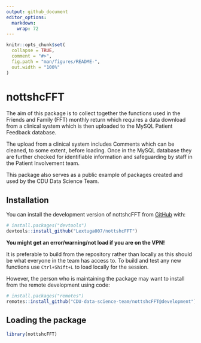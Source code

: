 ```yaml
---
output: github_document
editor_options: 
  markdown: 
    wrap: 72
---
```


<!-- README.md is generated from README.Rmd. Please edit that file -->

```r
knitr::opts_chunk$set(
  collapse = TRUE,
  comment = "#>",
  fig.path = "man/figures/README-",
  out.width = "100%"
)
```

# nottshcFFT

<!-- badges: start -->
<!-- badges: end -->

The aim of this package is to collect together the functions used in the Friends and Family (FFT) monthly return which requires a data download from a clinical system which is then uploaded to the MySQL Patient Feedback database.

The upload from a clinical system includes Comments which can be cleaned, to some extent, before loading. Once in the MySQL database they are further checked for identifiable information and safeguarding by staff in the Patient Involvement team.

This package also serves as a public example of packages created and used by the CDU Data Science Team.

## Installation

You can install the development version of nottshcFFT from [GitHub](https://github.com/) with:

``` r
# install.packages("devtools")
devtools::install_github("Lextuga007/nottshcFFT")
```

**You might get an error/warning/not load if you are on the VPN!**

It is preferable to build from the repository rather than locally as
this should be what everyone in the team has access to. To build and
test any new functions use `Ctrl+Shift+L` to load locally for the
session.

However, the person who is maintaining the package may want to install from
the remote development using code:

``` r
# install.packages("remotes")
remotes::install_github("CDU-data-science-team/nottshcFFT@development")
```

## Loading the package

```r
library(nottshcFFT)
```

